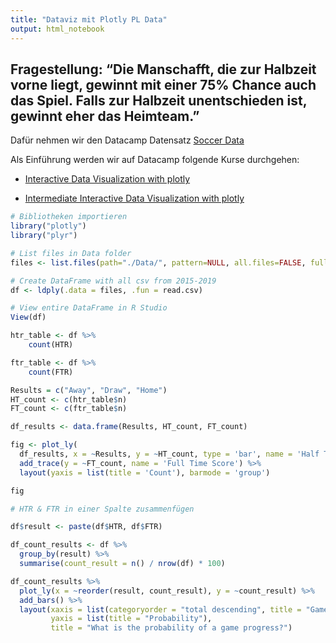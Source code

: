 ```yaml
---
title: "Dataviz mit Plotly PL Data"
output: html_notebook
---
```


## Fragestellung: "Die Manschafft, die zur Halbzeit vorne liegt, gewinnt mit einer 75% Chance auch das Spiel. Falls zur Halbzeit unentschieden ist, gewinnt eher das Heimteam."


Dafür nehmen wir den Datacamp Datensatz [Soccer Data](https://app.datacamp.com/workspace/datasets/dataset-python-soccer)

Als Einführung werden wir auf Datacamp folgende Kurse durchgehen:

- [Interactive Data Visualization with plotly](https://app.datacamp.com/learn/courses/interactive-data-visualization-with-plotly-in-r)

- [Intermediate Interactive Data Visualization with plotly](https://app.datacamp.com/learn/courses/interactive-data-visualization-with-plotly-in-r)

```r
# Bibliotheken importieren
library("plotly")
library("plyr")
```

```r
# List files in Data folder
files <- list.files(path="./Data/", pattern=NULL, all.files=FALSE, full.names=TRUE)

# Create DataFrame with all csv from 2015-2019
df <- ldply(.data = files, .fun = read.csv)

# View entire DataFrame in R Studio
View(df)

```

```r
htr_table <- df %>%
	count(HTR)

ftr_table <- df %>%
	count(FTR)

Results = c("Away", "Draw", "Home")
HT_count <- c(htr_table$n)
FT_count <- c(ftr_table$n)

df_results <- data.frame(Results, HT_count, FT_count)

fig <- plot_ly(
  df_results, x = ~Results, y = ~HT_count, type = 'bar', name = 'Half Time Score') %>% 
  add_trace(y = ~FT_count, name = 'Full Time Score') %>%
  layout(yaxis = list(title = 'Count'), barmode = 'group')

fig

```

```r
# HTR & FTR in einer Spalte zusammenfügen

df$result <- paste(df$HTR, df$FTR)

df_count_results <- df %>% 
  group_by(result) %>% 
  summarise(count_result = n() / nrow(df) * 100)

df_count_results %>%
  plot_ly(x = ~reorder(result, count_result), y = ~count_result) %>%
  add_bars() %>%
  layout(xaxis = list(categoryorder = "total descending", title = "Game Progress"),
         yaxis = list(title = "Probability"),
         title = "What is the probability of a game progress?")

```
```r

```


